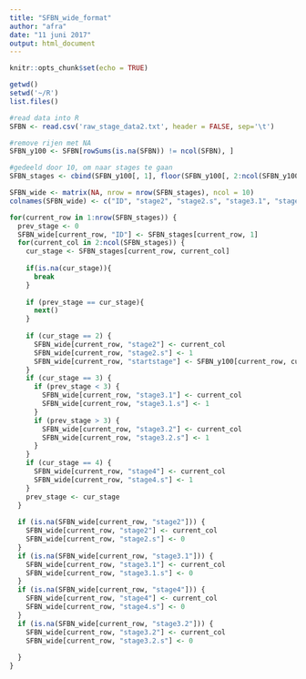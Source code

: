```yaml
---
title: "SFBN_wide_format"
author: "afra"
date: "11 juni 2017"
output: html_document
---
```


```r
knitr::opts_chunk$set(echo = TRUE)
```

```r
getwd()
setwd('~/R')
list.files()
```

```r
#read data into R
SFBN <- read.csv('raw_stage_data2.txt', header = FALSE, sep='\t')
```

```r
#remove rijen met NA
SFBN_y100 <- SFBN[rowSums(is.na(SFBN)) != ncol(SFBN), ]
```

```r
#gedeeld door 10, om naar stages te gaan
SFBN_stages <- cbind(SFBN_y100[, 1], floor(SFBN_y100[, 2:ncol(SFBN_y100)] / 10))
```

```r
SFBN_wide <- matrix(NA, nrow = nrow(SFBN_stages), ncol = 10)
colnames(SFBN_wide) <- c("ID", "stage2", "stage2.s", "stage3.1", "stage3.1.s", "stage4", "stage4.s", "stage3.2", "stage3.2.s", "startstage")

for(current_row in 1:nrow(SFBN_stages)) {
  prev_stage <- 0
  SFBN_wide[current_row, "ID"] <- SFBN_stages[current_row, 1]
  for(current_col in 2:ncol(SFBN_stages)) {
    cur_stage <- SFBN_stages[current_row, current_col]
    
    if(is.na(cur_stage)){
      break
    }
    
    if (prev_stage == cur_stage){
      next()
    }
    
    if (cur_stage == 2) {
      SFBN_wide[current_row, "stage2"] <- current_col
      SFBN_wide[current_row, "stage2.s"] <- 1
      SFBN_wide[current_row, "startstage"] <- SFBN_y100[current_row, current_col]
    }
    if (cur_stage == 3) {
      if (prev_stage < 3) {
        SFBN_wide[current_row, "stage3.1"] <- current_col
        SFBN_wide[current_row, "stage3.1.s"] <- 1
      }
      if (prev_stage > 3) {
        SFBN_wide[current_row, "stage3.2"] <- current_col
        SFBN_wide[current_row, "stage3.2.s"] <- 1
      }
    }
    if (cur_stage == 4) {
      SFBN_wide[current_row, "stage4"] <- current_col
      SFBN_wide[current_row, "stage4.s"] <- 1
    }
    prev_stage <- cur_stage
  }
  
  if (is.na(SFBN_wide[current_row, "stage2"])) {
    SFBN_wide[current_row, "stage2"] <- current_col
    SFBN_wide[current_row, "stage2.s"] <- 0
  }
  if (is.na(SFBN_wide[current_row, "stage3.1"])) {
    SFBN_wide[current_row, "stage3.1"] <- current_col
    SFBN_wide[current_row, "stage3.1.s"] <- 0
  }
  if (is.na(SFBN_wide[current_row, "stage4"])) {
    SFBN_wide[current_row, "stage4"] <- current_col
    SFBN_wide[current_row, "stage4.s"] <- 0
  }
  if (is.na(SFBN_wide[current_row, "stage3.2"])) {
    SFBN_wide[current_row, "stage3.2"] <- current_col
    SFBN_wide[current_row, "stage3.2.s"] <- 0
    
  }
}

```



